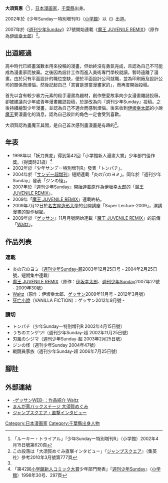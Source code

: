 {{japanese|japanese=大須賀めぐみ|kana=おおすが めぐみ|romaji=Oosuga Megūmi}}

{{漫画}}
'''大須賀惠'''（{{Bd|1976年|12月21日}}<ref>「ルーキー・トライアル」『少年Sundayー特別増刊R』（小学館）2002年4月15日號第620頁</ref>），[[日本|日本]][[漫画家|漫画家]]，[[千葉縣|千葉縣]]出身。

2002年於《少年Sundayー特別増刊R》（[[小学館|小学館]]）以《{{lang|ja|[[トンパチ|トンパチ]]}}》出道。

2007年於《[[週刊少年Sunday|週刊少年Sunday]]》27號開始連載《[[魔王_JUVENILE_REMIX|魔王 JUVENILE REMIX]]》（原作為[[伊坂幸太郎|伊坂幸太郎]]）<ref name="sq1003">この段落は「大須賀めぐみ直撃インタビュー」『[[ジャンプスクエア|ジャンプスクエア]]』（集英社）參考2010年3月號第777頁</ref>。

== 出道經過 ==
高中時代已經畫滿數本用來投稿的漫畫，但始終沒有勇氣完成，且認為自己不可能成為漫畫家而放棄。之後因為設計工作而進入美術專門學校就讀，暫時遠離了漫畫。由於只有平面設計的職位空缺，便於平面設計公司就職，並為印刷廠及設計公司的關係而煩惱。然後記起自己「其實是想當漫畫家的」，而再度開始投稿。

首先以含有較少暴力元素的殺手漫畫為題材，創作戀愛故事向少女漫畫雜誌投稿，卻被建議向少年或青年漫畫雜誌投稿，於是改為向『週刊少年Sunday』投稿。之後持續繪製少年漫畫，並認為自己不適合而感到煩惱。後來收到[[伊坂幸太郎|伊坂幸太郎]]的小說[[魔王|魔王]]要漫畫化的消息，認為自己設計的角色一定會受到喜歡。

大須賀認為畫魔王其間，是自己首次感到畫漫畫是有趣的<ref name="sq1003" />。

== 年表 ==
* 1998年以「妖刀異変」得到第42回「小学館新人漫畫大賞」少年部門佳作獎。（得獎時21歳）<ref>「第42回[[小学館新人コミック大賞|小学館新人コミック大賞]]少年部門発表」『[[週刊少年Sunday|週刊少年Sunday]]』（[[小学館|小学館]]）1998年30号、297頁</ref>
* 2002年於『少年サンデー特別増刊R』發表「トンパチ」。
* 2004年於『[[週刊少年サンデー超|サンデー超増刊]]』短期連載「炎の穴のヨミ」。同年於『週刊少年Sunday』發表「ジンの怪」。
* 2007年於『週刊少年Sunday』開始連載原作為[[伊坂幸太郎|伊坂幸太郎]]的「[[魔王_JUVENILE_REMIX|魔王 JUVENILE REMIX]]」。
* 2009年「[[魔王_JUVENILE_REMIX|魔王 JUVENILE REMIX]]」連載終結。
* 2009年7月12日於[[名古屋造形大學|名古屋造形大學]]的公開講座「Super Lecture-2009」，演講漫畫的製作秘密。
* 2009年於『[[ゲッサン|ゲッサン]]』11月月號開始連載「[[魔王_JUVENILE_REMIX|魔王 JUVENILE REMIX]]」的前傳「[[Waltz_(漫画)|Waltz]]」。

== 作品列表 ==
=== 連載 ===
* 炎の穴のヨミ（[[週刊少年Sunday-超|週刊少年Sunday-超]]2003年12月25日号 - 2004年2月25日號，短期集中連載）
* [[魔王_JUVENILE_REMIX|魔王 JUVENILE REMIX]]（原作：[[伊坂幸太郎|伊坂幸太郎]]、[[週刊少年Sunday|週刊少年Sunday]]2007年27號 - 2009年30號）
* [[Waltz_(漫画)|Waltz]]（原作：伊坂幸太郎、[[ゲッサン|ゲッサン]]2009年11月号 - 2012年3月號）
* [[死亡小說|死亡小說]]（VANILLA FICTION）：ゲッサン2012年9月號 - 

=== 讀切 ===
* トンパチ（少年Sundayー特別増刊R 2002年4月15日號）
* うちのエンゲツ!（週刊少年Sunday-超 2002年11月25日號）
* 刃風のシジマ（週刊少年Sunday-超 2003年2月25日號）
* ジンの怪（週刊少年Sunday 2004年47號）
* 戦闘員家族（週刊少年Sunday-超 2006年7月25日號）

== 腳註 ==
{{reflist}}

== 外部連結 ==
* [http://gekkansunday.net/rensai/waltz/091010.html -ゲッサンWEB-：作品紹介 Waltz] {{Wayback|url=http://gekkansunday.net/rensai/waltz/091010.html |date=20160401194813 }}
* [https://archive.is/20100430102444/http://websunday.net/backstage/oosuga/ まんが家バックステージ 大須賀めぐみ]
* [https://web.archive.org/web/20120809160508/http://jumpsq.shueisha.co.jp/contents/topic-interview/ ジャンプスクエア・直撃インタビュー]

{{DEFAULTSORT:Oosuga Megūmi}}
[[Category:日本漫画家|Category:日本漫画家]]
[[Category:千葉縣出身人物|Category:千葉縣出身人物]]